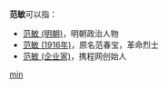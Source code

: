 '''范敏'''可以指：
* [[范敏_(明朝)|范敏 (明朝)]]，明朝政治人物
* [[范敏_(1916年)|范敏 (1916年)]]，原名范春宝，革命烈士
* [[范敏_(企业家)|范敏 (企业家)]]，携程网创始人

{{disambig}}

[[Category:二字范姓人名消歧义|min]]